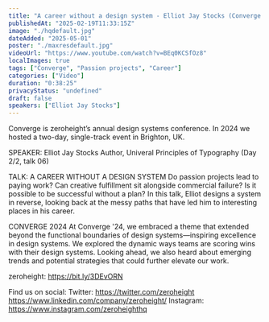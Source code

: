 ```yaml
---
title: "A career without a design system - Elliot Jay Stocks (Converge 2024)"
publishedAt: "2025-02-19T11:33:15Z"
image: "./hqdefault.jpg"
dateAdded: "2025-05-01"
poster: "./maxresdefault.jpg"
videoUrl: "https://www.youtube.com/watch?v=BEq0KCSfOz8"
localImages: true
tags: ["Converge", "Passion projects", "Career"]
categories: ["Video"]
duration: "0:38:25"
privacyStatus: "undefined"
draft: false
speakers: ["Elliot Jay Stocks"]
---
```

Converge is zeroheight’s annual design systems conference. In 2024 we hosted a two-day, single-track event in Brighton, UK. 

SPEAKER: 
Elliot Jay Stocks
Author, Univeral Principles of Typography
(Day 2/2, talk 06)

TALK: A CAREER WITHOUT A DESIGN SYSTEM
Do passion projects lead to paying work? Can creative fulfillment sit alongside commercial failure? Is it possible to be successful without a plan? In this talk, Elliot designs a system in reverse, looking back at the messy paths that have led him to interesting places in his career.

CONVERGE 2024
At Converge '24, we embraced a theme that extended beyond the functional boundaries of design systems—inspiring excellence in design systems. We explored the dynamic ways teams are scoring wins with their design systems. Looking ahead, we also heard about emerging trends and potential strategies that could further elevate our work.

zeroheight: https://bit.ly/3DEvORN

Find us on social:
Twitter: https://twitter.com/zeroheight
https://www.linkedin.com/company/zeroheight/
Instagram: https://www.instagram.com/zeroheighthq
